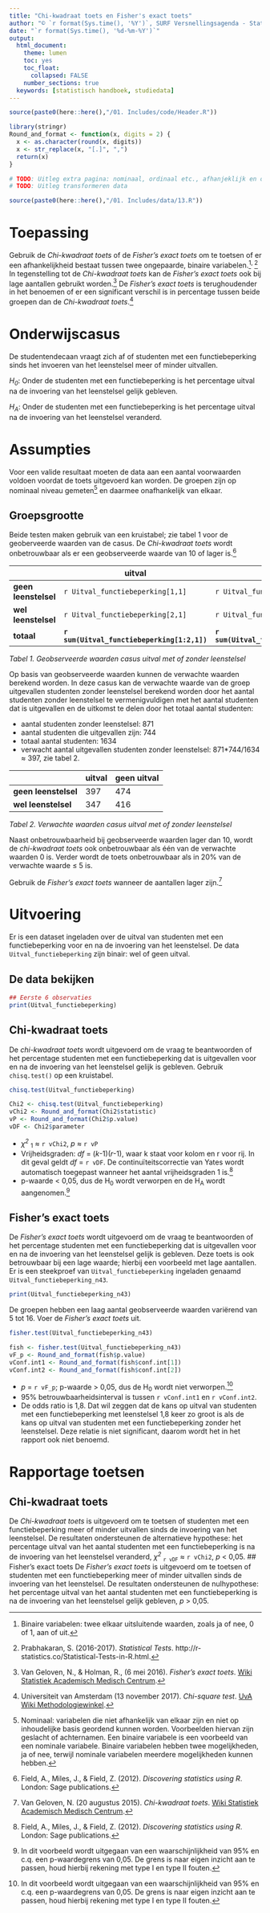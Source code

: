 ```yaml
---
title: "Chi-kwadraat toets en Fisher's exact toets"
author: "© `r format(Sys.time(), '%Y')`, SURF Versnellingsagenda - Statistisch Handboek Hoger Onderwijs"
date: "`r format(Sys.time(), '%d-%m-%Y')`"
output:
  html_document:
    theme: lumen
    toc: yes
    toc_float: 
      collapsed: FALSE 
    number_sections: true
  keywords: [statistisch handboek, studiedata]
---
```


<style>
`r htmltools::includeHTML(paste0(here::here(),"/01. Includes/css/Stylesheet_SHHO.css"))`
</style>

<!-- ## CLOSEDBLOK: Header.R -->
```r
source(paste0(here::here(),"/01. Includes/code/Header.R"))
```
<!-- ## /CLOSEDBLOK: Header.R -->

<!-- ## CLOSEDBLOK: Functiedefinities.R -->
```r
library(stringr)
Round_and_format <- function(x, digits = 2) {
  x <- as.character(round(x, digits))
  x <- str_replace(x, "[.]", ",")
  return(x)
}
```
<!-- ## /CLOSEDBLOK: Functiedefinities.R -->

<!-- ## OPENBLOK: Data-aanmaken.R -->
```r
# TODO: Uitleg extra pagina: nominaal, ordinaal etc., afhanjeklijk en onafhankelijk  
# TODO: Uitleg transformeren data 
```
```r
source(paste0(here::here(),"/01. Includes/data/13.R"))
```
<!-- ## /OPENBLOK: Data-aanmaken.R -->

# Toepassing
Gebruik de *Chi-kwadraat toets* of de *Fisher's exact toets* om te toetsen of er een afhankelijkheid bestaat tussen twee ongepaarde, binaire variabelen.[^1]<sup>, </sup>[^2] In tegenstelling tot de *Chi-kwadraat toets* kan de *Fisher's exact toets* ook bij lage aantallen gebruikt worden.[^3] De *Fisher's exact toets* is terughoudender in het benoemen of er een significant verschil is in percentage tussen beide groepen dan de *Chi-kwadraat toets*.[^4]   

# Onderwijscasus
<div id = "casus">
De studentendecaan vraagt zich af of studenten met een functiebeperking sinds het invoeren van het leenstelsel meer of minder uitvallen.

*H~0~*: Onder de studenten met een functiebeperking is het percentage uitval na de invoering van het leenstelsel gelijk gebleven.

*H~A~*: Onder de studenten met een functiebeperking is het percentage uitval na de invoering van het leenstelsel veranderd.
</div>

# Assumpties
Voor een valide resultaat moeten de data aan een aantal voorwaarden voldoen voordat de toets uitgevoerd kan worden. De groepen zijn op nominaal niveau gemeten[^5] en daarmee onafhankelijk van elkaar. 

## Groepsgrootte
Beide testen maken gebruik van een kruistabel; zie tabel 1 voor de geoberveerde waarden van de casus. De *Chi-kwadraat toets* wordt onbetrouwbaar als er een geobserveerde waarde van 10 of lager is.[^6]  


|                      | uitval   | geen uitval | totaal | 
| -------------------- | ---------| ------------| -------------| 
| **geen leenstelsel** |`r Uitval_functiebeperking[1,1]`   | `r Uitval_functiebeperking[1,2]`          | **`r sum(Uitval_functiebeperking[1,1:2])`**|
| **wel leenstelsel**  |`r Uitval_functiebeperking[2,1]`   | `r Uitval_functiebeperking[2,2]`         | **`r sum(Uitval_functiebeperking[2,1:2])`**|
|**totaal**            |**`r sum(Uitval_functiebeperking[1:2,1])`**   | **`r sum(Uitval_functiebeperking[1:2,2])`**     | **`r sum(Uitval_functiebeperking)`** |
*Tabel 1. Geobserveerde waarden casus uitval met of zonder leenstelsel*

Op basis van geobserveerde waarden kunnen de verwachte waarden berekend worden. In deze casus kan de verwachte waarde van de groep uitgevallen studenten zonder leenstelsel berekend worden door het aantal studenten zonder leenstelsel te vermenigvuldigen met het aantal studenten dat is uitgevallen en de uitkomst te delen door het totaal aantal studenten:

* aantal studenten zonder leenstelsel: 871   
* aantal studenten die uitgevallen zijn: 744  
* totaal aantal studenten: 1634  
* verwacht aantal uitgevallen studenten zonder leenstelsel: 871*744/1634 ≈ 397, zie tabel 2. 

|                      | uitval | geen uitval |
| -------------------- | -------------| ------------| 
| **geen leenstelsel** | 397      | 474     |
| **wel leenstelsel**  | 347      | 416     |
*Tabel 2. Verwachte waarden casus uitval met of zonder leenstelsel*

Naast onbetrouwbaarheid bij geobserveerde waarden lager dan 10, wordt de *chi-kwadraat toets* ook onbetrouwbaar als één van de verwachte waarden 0 is. Verder wordt de toets onbetrouwbaar als in 20% van de verwachte waarde ≤ 5 is. 

Gebruik de *Fisher’s exact toets* wanneer de aantallen lager zijn.[^7]  

# Uitvoering 
<!-- ## TEKSTBLOK: Dataset-inladen.R-->
Er is een dataset ingeladen over de uitval van studenten met een functiebeperking voor en na de invoering van het leenstelsel. De data `Uitval_functiebeperking` zijn binair: wel of geen uitval. 
<!-- ## /TEKSTBLOK: Dataset-inladen.R-->

## De data bekijken
<!-- ## OPENBLOK: Data-bekijken.R -->
```r
## Eerste 6 observaties
print(Uitval_functiebeperking)
```
<!-- ## /OPENBLOK: Data-bekijken.R -->

## Chi-kwadraat toets
<!-- ## TEKSTBLOK: Chi2-toets.R-->
De *chi-kwadraat toets* wordt uitgevoerd om de vraag te beantwoorden of het percentage studenten met een functiebeperking dat is uitgevallen voor en na de invoering van het leenstelsel gelijk is gebleven. Gebruik `chisq.test()` op een kruistabel.  
<!-- ## /TEKSTBLOK: Chi2-toets.R-->
<!-- ## OPENBLOK: Chi2-toets -->
```r
chisq.test(Uitval_functiebeperking)
```
<!-- ## /OPENBLOK: Chi2-toets-->
<!-- ## CLOSEDBLOK: Chi2-toets.R-->
```r
Chi2 <- chisq.test(Uitval_functiebeperking)
vChi2 <- Round_and_format(Chi2$statistic)
vP <- Round_and_format(Chi2$p.value)
vDF <- Chi2$parameter
```
<!-- ## /CLOSEDBLOK: Chi2-toets.R-->
<!-- ## TEKSTBLOK: Chi2-toets.R-->
* *χ^2^* ~1~ ≈ `r vChi2`, *p* ≈ `r vP`  
* Vrijheidsgraden: *df* = (*k*-1)(*r*-1), waar k staat voor kolom en r voor rij. In dit geval geldt *df* = `r vDF`. De continuïteitscorrectie van Yates wordt automatisch toegepast wanneer het aantal vrijheidsgraden 1 is.[^6]   
* p-waarde < 0,05, dus de H~0~ wordt verworpen en de H~A~ wordt aangenomen.[^8]  

<!-- ## /TEKSTBLOK: Chi2-toets.R-->

## Fisher's exact toets
<!-- ## TEKSTBLOK: Data-inladen-n43-->
De *Fisher's exact toets* wordt uitgevoerd om de vraag te beantwoorden of het percentage studenten met een functiebeperking dat is uitgevallen voor en na de invoering van het leenstelsel gelijk is gebleven. Deze toets is ook betrouwbaar bij een lage waarde; hierbij een voorbeeld met lage aantallen. Er is een steekproef van `Uitval_functiebeperking` ingeladen genaamd `Uitval_functiebeperking_n43`. 
<!-- ## /TEKSTBLOK: Data-inladen-n43-->

<!-- ## OPENBLOK: data-bekijken-n43 -->
```r
print(Uitval_functiebeperking_n43)
```
<!-- ## /OPENBLOK: data-bekijken-n43 -->

De groepen hebben een laag aantal geobserveerde waarden variërend van 5 tot 16. Voer de *Fisher's exact toets* uit.

<!-- ## OPENBLOK: Fishers-Exact-toets -->
```r
fisher.test(Uitval_functiebeperking_n43)
```
<!-- ## /OPENBLOK: Fishers-Exact-toets -->

<!-- ## CLOSEDBLOK: Fishers-Exact-toets -->
```r
fish <- fisher.test(Uitval_functiebeperking_n43)
vF_p <- Round_and_format(fish$p.value)
vConf.int1 <- Round_and_format(fish$conf.int[1])
vConf.int2 <- Round_and_format(fish$conf.int[2])
```
<!-- ## /CLOSEDBLOK: Fishers-Exact-toets -->
<!-- ## TEKSTBLOK: Fishers-Exact-toets -->
* *p* = `r vF_p`; p-waarde > 0,05, dus de H~0~ wordt niet verworpen.[^8]  
* 95% betrouwbaarheidsinterval is tussen `r vConf.int1` en `r vConf.int2`.  
* De odds ratio is 1,8. Dat wil zeggen dat de kans op uitval van studenten met een functiebeperking met leenstelsel 1,8 keer zo groot is als de kans op uitval van studenten met een functiebeperking zonder het leenstelsel. Deze relatie is niet significant, daarom wordt het in het rapport ook niet benoemd.  

<!-- ## /TEKSTBLOK: Fishers-Exact-toets -->


# Rapportage toetsen
## Chi-kwadraat toets
<!-- ## TEKSTBLOK: Rapportage.R -->
De *Chi-kwadraat toets* is uitgevoerd om te toetsen of studenten met een functiebeperking meer of minder uitvallen sinds de invoering van het leenstelsel. De resultaten ondersteunen de alternatieve hypothese: het percentage uitval van het aantal studenten met een functiebeperking is na de invoering van het leenstelsel veranderd, *χ^2^* ~`r vDF`~ ≈ `r vChi2`, *p* < 0,05.
<!-- ## /TEKSTBLOK: Rapportage.R -->
## Fisher's exact toets
De *Fisher's exact toets* is uitgevoerd om te toetsen of studenten met een functiebeperking meer of minder uitvallen sinds de invoering van het leenstelsel. De resultaten ondersteunen de nulhypothese: het percentage uitval van het aantal studenten met een functiebeperking is na de invoering van het leenstelsel gelijk gebleven, *p* > 0,05. 

[^1]: Binaire variabelen: twee elkaar uitsluitende waarden, zoals ja of nee, 0 of 1, aan of uit. 
[^2]: Prabhakaran, S. (2016-2017). *Statistical Tests*. http://r-statistics.co/Statistical-Tests-in-R.html.
[^3]: Van Geloven, N., & Holman, R., (6 mei 2016). *Fisher's exact toets*. [Wiki Statistiek Academisch Medisch Centrum](https://wikistatistiek.amc.nl/index.php/Fisher's_exact_toets).
[^4]: Universiteit van Amsterdam (13 november 2017). *Chi-square test*. [UvA Wiki Methodologiewinkel](https://wiki.uva.nl/methodologiewinkel/index.php/Chi-square_test#Assumpties). 
[^5]: Nominaal: variabelen die niet afhankelijk van elkaar zijn en niet op inhoudelijke basis geordend kunnen worden. Voorbeelden hiervan zijn geslacht of achternamen. Een binaire variabele is een voorbeeld van een nominale variabele. Binaire variabelen hebben twee mogelijkheden, ja of nee, terwijl nominale variabelen meerdere mogelijkheden kunnen hebben. 
[^6]: Field, A., Miles, J., & Field, Z. (2012). *Discovering statistics using R*. London: Sage publications.
[^7]: Van Geloven, N. (20 augustus 2015). *Chi-kwadraat toets*. [Wiki Statistiek Academisch Medisch Centrum](https://wikistatistiek.amc.nl/index.php/Chi-kwadraat_toets).
[^8]: In dit voorbeeld wordt uitgegaan van een waarschijnlijkheid van 95% en c.q. een p-waardegrens van 0,05. De grens is naar eigen inzicht aan te passen, houd hierbij rekening met type I en type II fouten.